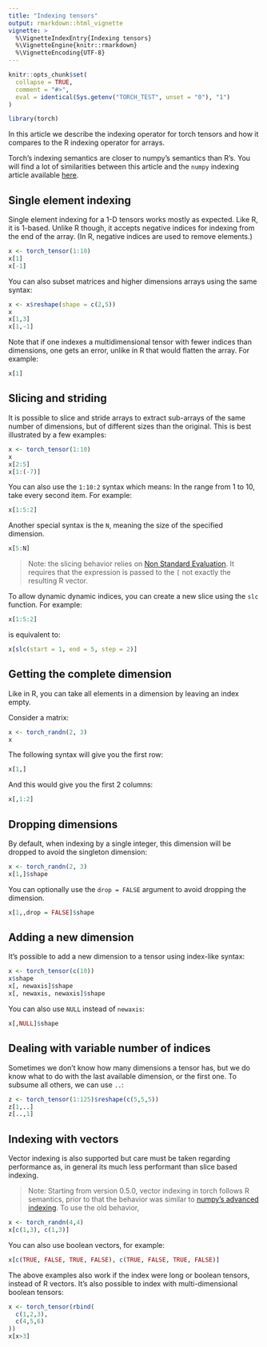 ```yaml
---
title: "Indexing tensors"
output: rmarkdown::html_vignette
vignette: >
  %\VignetteIndexEntry{Indexing tensors}
  %\VignetteEngine{knitr::rmarkdown}
  %\VignetteEncoding{UTF-8}
---
```


```r
knitr::opts_chunk$set(
  collapse = TRUE,
  comment = "#>",
  eval = identical(Sys.getenv("TORCH_TEST", unset = "0"), "1")
)
```

```r
library(torch)
```

In this article we describe the indexing operator for
torch tensors and how it compares to the R indexing
operator for arrays.

Torch's indexing semantics are closer to numpy's semantics than R's. You will find a lot of similarities between this article and the `numpy` indexing article available [here](https://docs.scipy.org/doc/numpy-1.10.0/user/basics.indexing.html).

## Single element indexing

Single element indexing for a 1-D tensors works mostly as expected. Like R, it is 1-based. Unlike R though, it accepts negative
indices for indexing from the end of the array. (In R, negative indices are used to remove elements.)

```r
x <- torch_tensor(1:10)
x[1]
x[-1]
```
You can also subset matrices and higher dimensions arrays using the same syntax:

```r
x <- x$reshape(shape = c(2,5))
x
x[1,3]
x[1,-1]
```
Note that if one indexes a multidimensional tensor with 
fewer indices than dimensions, one gets an error, unlike in R that would flatten the array. For example:

```r
x[1]
```

## Slicing and striding

It is possible to slice and stride arrays to extract sub-arrays of the same number of dimensions, but of different sizes than the original. This is best illustrated by a few examples:

```r
x <- torch_tensor(1:10)
x
x[2:5]
x[1:(-7)]
```
You can also use the `1:10:2` syntax which means: In the range from 1 to 10, take every second item. For example:

```r
x[1:5:2]
```

Another special syntax is the `N`, meaning the size of the specified dimension.

```r
x[5:N]
```

> Note: the slicing behavior relies on [Non Standard Evaluation](https://adv-r.hadley.nz/evaluation.html#evaluation). It requires that the expression is passed to the `[` not exactly the resulting R vector.

To allow dynamic dynamic indices, you can create a new slice using the `slc` function.
For example:

```r
x[1:5:2]
```

is equivalent to:

```r
x[slc(start = 1, end = 5, step = 2)]
```

## Getting the complete dimension

Like in R, you can take all elements in a dimension by leaving an index empty.

Consider a matrix:

```r
x <- torch_randn(2, 3)
x
```

The following syntax will give you the first row:

```r
x[1,]
```

And this would give you the first 2 columns:

```r
x[,1:2]
```

## Dropping dimensions

By default, when indexing by a single integer, this dimension will be dropped to
avoid the singleton dimension:

```r
x <- torch_randn(2, 3)
x[1,]$shape
```
You can optionally use the `drop = FALSE` argument to avoid dropping the dimension.

```r
x[1,,drop = FALSE]$shape
```
## Adding a new dimension

It's possible to add a new dimension to a tensor using index-like syntax:

```r
x <- torch_tensor(c(10))
x$shape
x[, newaxis]$shape
x[, newaxis, newaxis]$shape
```
You can also use `NULL` instead of `newaxis`:

```r
x[,NULL]$shape
```

## Dealing with variable number of indices

Sometimes we don't know how many dimensions a tensor has, but we do know what to do with the last available dimension, or the first one. To subsume all others, we can use `..`:

```r
z <- torch_tensor(1:125)$reshape(c(5,5,5))
z[1,..]
z[..,1]
```

## Indexing with vectors

Vector indexing is also supported but care must be taken regarding performance as, in general its much less performant than slice based indexing.

> Note: Starting from version 0.5.0, vector indexing in torch follows R semantics, 
prior to that the behavior was similar to [numpy's advanced indexing](https://numpy.org/doc/stable/reference/arrays.indexing.html#advanced-indexing).
To use the old behavior, 

```r
x <- torch_randn(4,4)
x[c(1,3), c(1,3)]
```

You can also use boolean vectors, for example:

```r
x[c(TRUE, FALSE, TRUE, FALSE), c(TRUE, FALSE, TRUE, FALSE)]
```

The above examples also work if the index were long or boolean tensors, instead of R vectors.
It's also possible to index with multi-dimensional boolean tensors:

```r
x <- torch_tensor(rbind(
  c(1,2,3),
  c(4,5,6)
))
x[x>3]
```

